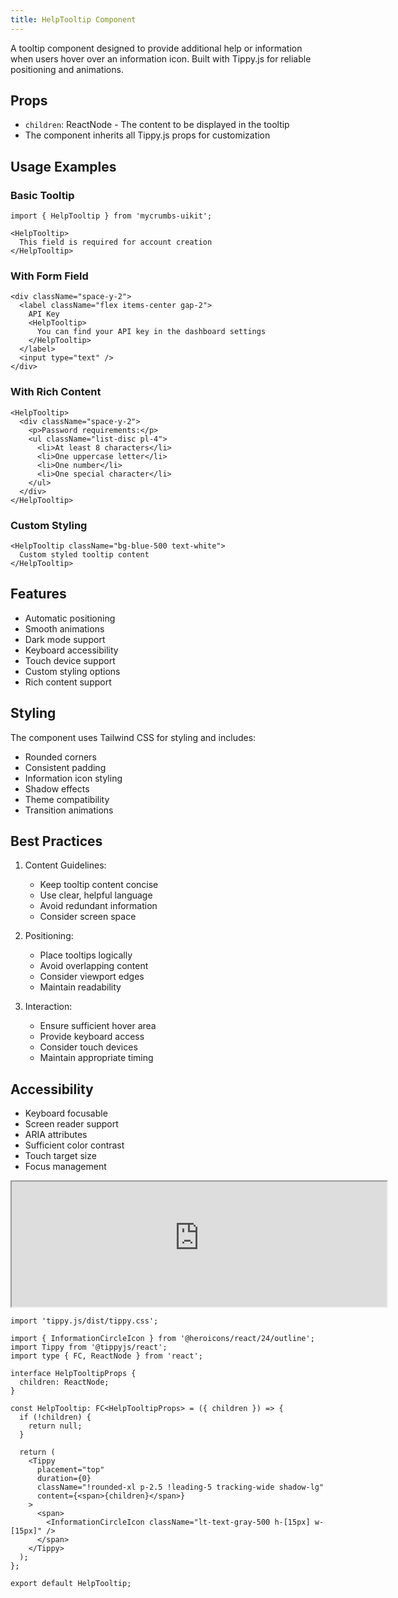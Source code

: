 ```yaml
---
title: HelpTooltip Component
---
```


A tooltip component designed to provide additional help or information when users hover over an information icon. Built with Tippy.js for reliable positioning and animations.

## Props

- `children`: ReactNode - The content to be displayed in the tooltip
- The component inherits all Tippy.js props for customization

## Usage Examples

### Basic Tooltip
```tsx
import { HelpTooltip } from 'mycrumbs-uikit';

<HelpTooltip>
  This field is required for account creation
</HelpTooltip>
```

### With Form Field
```tsx
<div className="space-y-2">
  <label className="flex items-center gap-2">
    API Key
    <HelpTooltip>
      You can find your API key in the dashboard settings
    </HelpTooltip>
  </label>
  <input type="text" />
</div>
```

### With Rich Content
```tsx
<HelpTooltip>
  <div className="space-y-2">
    <p>Password requirements:</p>
    <ul className="list-disc pl-4">
      <li>At least 8 characters</li>
      <li>One uppercase letter</li>
      <li>One number</li>
      <li>One special character</li>
    </ul>
  </div>
</HelpTooltip>
```

### Custom Styling
```tsx
<HelpTooltip className="bg-blue-500 text-white">
  Custom styled tooltip content
</HelpTooltip>
```

## Features

- Automatic positioning
- Smooth animations
- Dark mode support
- Keyboard accessibility
- Touch device support
- Custom styling options
- Rich content support

## Styling

The component uses Tailwind CSS for styling and includes:
- Rounded corners
- Consistent padding
- Information icon styling
- Shadow effects
- Theme compatibility
- Transition animations

## Best Practices

1. Content Guidelines:
   - Keep tooltip content concise
   - Use clear, helpful language
   - Avoid redundant information
   - Consider screen space

2. Positioning:
   - Place tooltips logically
   - Avoid overlapping content
   - Consider viewport edges
   - Maintain readability

3. Interaction:
   - Ensure sufficient hover area
   - Provide keyboard access
   - Consider touch devices
   - Maintain appropriate timing

## Accessibility

- Keyboard focusable
- Screen reader support
- ARIA attributes
- Sufficient color contrast
- Touch target size
- Focus management

<iframe 
  src="https://663a6564311e0ec20c42bab9-xlpxfwvbkd.chromatic.com/iframe.html?args=&id=components-help-tooltip--default" 
  width="600" 
  height="200"
  className="flex rounded-xl"

></iframe>

```tsx
import 'tippy.js/dist/tippy.css';

import { InformationCircleIcon } from '@heroicons/react/24/outline';
import Tippy from '@tippyjs/react';
import type { FC, ReactNode } from 'react';

interface HelpTooltipProps {
  children: ReactNode;
}

const HelpTooltip: FC<HelpTooltipProps> = ({ children }) => {
  if (!children) {
    return null;
  }

  return (
    <Tippy
      placement="top"
      duration={0}
      className="!rounded-xl p-2.5 !leading-5 tracking-wide shadow-lg"
      content={<span>{children}</span>}
    >
      <span>
        <InformationCircleIcon className="lt-text-gray-500 h-[15px] w-[15px]" />
      </span>
    </Tippy>
  );
};

export default HelpTooltip;

```